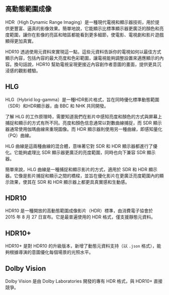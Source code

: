 ﻿---
sidebar_position: 6
---

## 高動態範圍成像

HDR（High Dynamic Range Imaging）是一種現代電視和顯示器技術，用於提供更豐富、逼真的影像效果。簡單地說，它能顯示比標準顯示器更廣泛的顏色和亮度範圍，讓你在影像的亮區和暗區都能看到更多細節，使電影、電視劇和影片遊戲顯得更加真實。

HDR10 透過使用元資料來實現這一點，這些元資料告訴你的電視如何以最佳方式顯示內容，包括內容的最大亮度和色彩範圍，讓電視能夠調整設置來適應顯示的內容。換句話說，HDR10 幫助電視呈現更接近內容創作者意圖的畫面，提供更具沉浸感的觀影體驗。

## HLG

HLG（Hybrid log-gamma）是一種HDR影片格式，旨在同時優化標準動態範圍（SDR）和HDR顯示器，由 BBC 和 NHK 共同開發。

了解 HLG 的工作原理時，需要知道我們在影片中感知亮度和顏色的方式與屏幕上捕捉和顯示的方式有所不同。亮度和顏色信息通常以對數曲線捕捉，而 SDR 顯示器通常使用伽瑪曲線來重現圖像。而 HDR 顯示器則使用另一種曲線，即感知量化（PQ）曲線。

HLG 曲線是這兩種曲線的混合體，意味著它對 SDR 和 HDR 顯示器都進行了優化。它能夠處理比 SDR 顯示器更廣泛的亮度範圍，同時也向下兼容 SDR 顯示器。

簡單來說，HLG 曲線是一種捕捉和顯示影片的方式，適用於 SDR 和 HDR 顯示器。它像是影片捕捉和顯示之間的橋樑，並旨在優化影片在更廣泛亮度範圍內的顯示效果，使其在 SDR 和 HDR 顯示器上都更具真實感和生動感。

## HDR10

HDR10 是一種開放的高動態範圍成像影片（HDR）標準，由消費電子協會於 2015 年 8 月 27 日宣布。它是最普遍使用的 HDR 格式，僅支援靜態元資料。

## HDR10+

HDR10+ 是對 HDR10 的升級版本，新增了動態元資料支持（以 `.json` 格式），能夠根據導演的意圖優化每個場景的光照水平。

## Dolby Vision

Dolby Vision 是由 Dolby Laboratories 開發的專有 HDR 格式，與 HDR10+ 直接競爭。
